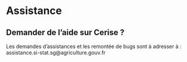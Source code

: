 # Assistance {.backgroundTitre}

## Demander de l'aide sur Cerise ?

Les demandes d'assistances et les remontée de bugs sont à adresser à : 
assistance.si-stat.sg@agriculture.gouv.fr

